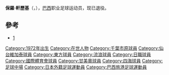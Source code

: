 {{Football player infobox
|playername=保羅
|image=
|fullname=Paulo Henrique Miranda
|dateofbirth={{birth date and age|1972|2|21|df=yes}}
|cityofbirth=
|countryofbirth=[[巴西|巴西]]
|dateofdeath=
|height={{height|m=1.72}}
|position=[[中場|中場]]
|currentclub=
|clubnumber=
|youthyears=
|youthclubs=
|years=<br /><br /><br />1999<br />1999<br /><br />2009
|clubs=[[國際體育會|國際體育會]]<br />[[甘美奧|甘美奧]]<br />[[葡萄牙人竞技俱乐部|葡萄牙人]]<br />[[千葉市原|千葉市原]]<br />[[仙台維加泰|仙台維加泰]]<br />[[防卫者体育|迪芬莎士砵亭]]<br />[[東方足球隊|東方]]<br />[[四海流浪|四海流浪]]
|caps(goals)=
|nationalyears=
|nationalteam=
|manageryears=
|managerclubs=
}}
'''保羅·軒歷基'''（{{lang-en|Paulo Henrique}}，{{bd|1972年|2月21日|}}），[[巴西|巴西]]职业足球运动员，现已退役。

== 參考 ==
* [https://web.archive.org/web/20110722113632/http://helvetica.mods.jp/_players_HA.htm]
{{Reflist}}

{{DEFAULTSORT:Henrique, Paulo}}

[[Category:1972年出生|Category:1972年出生]]
[[Category:在世人物|Category:在世人物]]
[[Category:千葉市原球員|Category:千葉市原球員]]
[[Category:仙台維加泰球員|Category:仙台維加泰球員]]
[[Category:東方球員|Category:東方球員]]
[[Category:流浪球員|Category:流浪球員]]
[[Category:日職球員|Category:日職球員]]
[[Category:國際體育會球員|Category:國際體育會球員]]
[[Category:甘美奧球員|Category:甘美奧球員]]
[[Category:四海球員|Category:四海球員]]
[[Category:足球中場|Category:足球中場]]
[[Category:日本外籍足球運動員|Category:日本外籍足球運動員]]
[[Category:巴西旅港足球運動員|Category:巴西旅港足球運動員]]